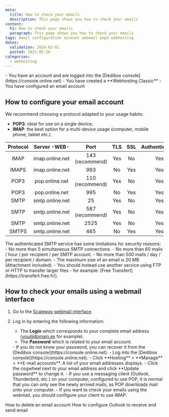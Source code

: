 ```yaml
---
meta:
  title: How to check your emails
  description: This page shows you how to check your emails
content:
  h1: How to check your emails
  paragraph: This page shows you how to check your emails
tags: email configuration account webmail pop3 webhosting  
dates:
  validation: 2024-02-01
  posted: 2021-05-26
categories:
  - webhosting
---
```


<Macro id="webhosting-online" />

<Message type="requirement">
  - You have an account and are logged into the [Dedibox console](https://console.online.net)
  - You have created a **Webhosting Classic**
  - You have configured an email account
</Message>

## How to configure your email account

We recommend choosing a protocol adapted to your usage habits:
- **POP3**: ideal for use on a single device;
- **IMAP**: the best option for a multi-device usage (computer, mobile phone, tablet etc.).


| Protocol |   Server -WEB-  |       Port      | TLS | SSL | Authentication |
|:--------:|:---------------:|:---------------:|:---:|:---:|:--------------:|
|   IMAP   | imap.online.net | 143 (recommend) | Yes |  No |       Yes      |
|   IMAPS  | imap.online.net |       993       |  No | Yes |       Yes      |
|   POP3   |  pop.online.net | 110 (recommend) | Yes |  No |       Yes      |
|   POP3   |  pop.online.net |       995       |  No | Yes |       Yes      |
|   SMTP   | smtp.online.net |        25       | Yes |  No |       Yes      |
|   SMTP   | smtp.online.net | 587 (recommend) | Yes |  No |       Yes      |
|   SMTP   | smtp.online.net |       2525      | Yes |  No |       Yes      |
|   SMTPS  | smtp.online.net |       465       |  No | Yes |       Yes      |



<Message type="important">
  The authenticated SMTP service has some limitations for security reasons:
    - No more than 5 simultaneous SMTP connections.
    - No more than 60 mails / hour / per recipient / per SMTP account.
    - No more than 500 mails / day / per recipient / domain.
    - The maximum size of an email is 20 MB (Attachment included).
    - You should instead use another service using FTP or HTTP to transfer larger files - for example: [Free Transfert](https://transfert.free.fr/).
</Message>


## How to check your emails using a webmail interface 

1. Go to the [Scaleway webmail interface](https://webmail.online.net/).
2. Log in by entering the following information:
    * The **Login** which corresponds to your complete email address ([you@domain.ex](mailto:you@domain.ex) for example).
    * The **Password** which is related  to your email account.

    <Message type="note">
      - If you do not know your password, you can recover it from the [Dedibox console](https://console.online.net).
      - Log into the [Dedibox console](https://console.online.net).
      - Click **Hosting** > **Manage** > **E-mail accounts**. A list of your email addresses displays.
      - Click the cogwheel next to your email address and click **Update password** to change it.
    </Message>

    <Message type="tip">
      - If you use a messaging client (Outlook, Thunderbird, etc.) on your computer, configured to use POP, it is normal that you can only see the newly arrived mails, as POP downloads mail onto your computer.
      - If you want to check your emails using the webmail, you should configure your client to use IMAP.
    </Message>


<Navigation title="See also">
  <PreviousButton to="/dedibox-console/classic-hosting/how-to/delete-email-account/">How to delete an email account</PreviousButton>
  <NextButton to="/dedibox-console/classic-hosting/how-to/configure-outlook/">How to configure Outlook to receive and send email</NextButton>
</Navigation> 
